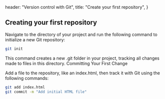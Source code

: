 

  header: "Version control with Git",
  title: "Create your first repository",
}

## Creating your first repository 

Navigate to the directory of your project and run the following command to initialize a new Git repository:

```bash
git init
```

This command creates a new .git folder in your project, tracking all changes made to files in this directory.
Committing Your First Change

Add a file to the repository, like an index.html, then track it with Git using the following commands:

```bash
git add index.html
git commit -m "Add initial HTML file"
```
